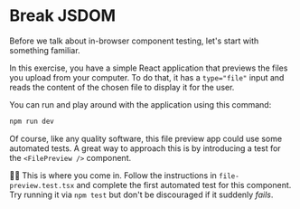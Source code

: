 # Break JSDOM

Before we talk about in-browser component testing, let's start with something familiar.

In this exercise, you have a simple React application that previews the files you upload from your computer. To do that, it has a `type="file"` input and reads the content of the chosen file to display it for the user.

You can run and play around with the application using this command:

```sh nonumber
npm run dev
```

Of course, like any quality software, this file preview app could use some automated tests. A great way to approach this is by introducing a test for the `<FilePreview />` component.

👨‍💼 This is where you come in. Follow the instructions in `file-preview.test.tsx` and complete the first automated test for this component. Try running it via `npm test` but don't be discouraged if it suddenly _fails_.
